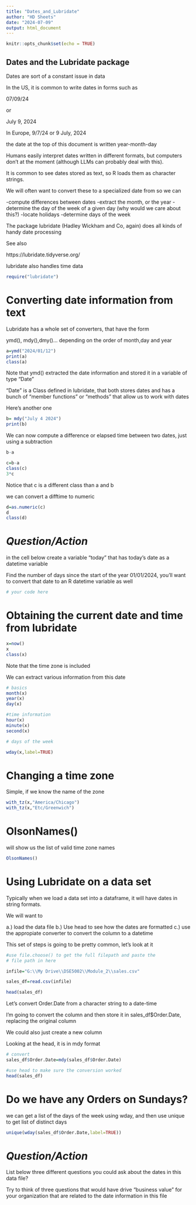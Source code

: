 ---
title: "Dates_and_Lubridate"
author: "HD Sheets"
date: "2024-07-09"
output: html_document
---

```{r setup, include=FALSE}
knitr::opts_chunk$set(echo = TRUE)
```

## Dates and the Lubridate package

Dates are sort of a constant issue in data

In the US,  it is common to write dates in forms such as

07/09/24

or

July 9, 2024

In Europe,   9/7/24 or 9 July, 2024

the date at the top of this document is written year-month-day

Humans easily interpret dates written in different formats, but computers don't at the moment (although LLMs can probably deal with this).

It is common to see dates stored as text,  so R loads them as 
character strings.

We will often want to convert these to a specialized date from so we can

-compute differences between dates
-extract the month, or the year
-determine the day of the week of a given day 
      (why would we care about this?)
-locate holidays
-determine days of the week

The package lubridate (Hadley Wickham and Co, again) does all kinds
of handy date processing

See also

https://lubridate.tidyverse.org/

lubridate also handles time data

```{R}
require("lubridate")

```
# Converting date information from text

Lubridate has a whole set of converters, that have the form

ymd(), mdy(),dmy()... depending on the order of month,day and year

```{R}
a=ymd("2024/01/12")
print(a)
class(a)

```
Note that ymd() extracted the date information and stored it in a 
variable of type "Date"

"Date" is a Class defined in lubridate, that both stores dates and has a bunch of "member functions" or "methods" that allow us to work with dates

Here's another one

```{R}
b= mdy("July 4 2024")
print(b)

```
We can now compute a difference or elapsed time between two dates, just using a subtraction

```{R}
b-a
```
```{R}
c=b-a
class(c)
3*c
```
Notice that c is a different class than a and b

we can convert a difftime to numeric

```{R}
d=as.numeric(c)
d
class(d)

```

# *Question/Action*

in the cell below create a variable "today" that has today's date
as a datetime variable

Find the number of days since the start of the year 01/01/2024,  you'll want to convert that date to an R datetime variable as well

```{R}
# your code here

```

# Obtaining the current date and time from lubridate

```{R}
x=now()
x
class(x)
```
Note that the time zone is included

We can extract various information from this date

```{R}

# basics
month(x)
year(x)
day(x)
```




```{r}
#time information
hour(x)
minute(x)
second(x)
```

```{R}
# days of the week

wday(x,label=TRUE)

```
# Changing a time zone

Simple, if we know the name of the zone

```{R}
with_tz(x,"America/Chicago")
with_tz(x,"Etc/Greenwich")
```
# OlsonNames()

will show us the list of valid time zone names

```{R}
OlsonNames()
```

# Using Lubridate on a data set

Typically when we load a data set into a dataframe,  it will have dates in string formats.

We will want to 

a.) load the data file
b.) Use head to see how the dates are formatted
c.) use the appropiate converter to convert the column to a datetime

This set of steps is going to be pretty common, let's look at it

```{R}
#use file.choose() to get the full filepath and paste the 
# file path in here

infile="G:\\My Drive\\DSE5002\\Module_2\\sales.csv"

sales_df=read.csv(infile)

```

```{R}
head(sales_df)
```
Let's convert Order.Date from a character string to
a date-time

I'm going to convert the column and then store it in sales_df$Order.Date,  replacing the original column

We could also just create a new column

Looking at the head, it is in mdy format

```{R}
# convert
sales_df$Order.Date=mdy(sales_df$Order.Date)

#use head to make sure the conversion worked
head(sales_df)

```

# Do we have any Orders on Sundays?

we can get a list of the days of the week using wday, and then use
unique to get list of distinct days

```{R}
unique(wday(sales_df$Order.Date,label=TRUE))
```

# *Question/Action*

List below three different questions you could ask about the dates in this data file?

Try to think of three questions that would have drive "business value" for your organization that are related to the date information in this file

